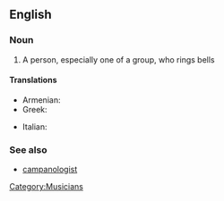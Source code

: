 ==English==

===Noun===
{{en-noun|sg=[[bell]] [[ringer]]}}

# A person, especially one of a group, who rings bells

====Translations====
{{trans-top|bell ringer}}
* Armenian: {{t|hy|ժամհար|tr=žamhar|sc=Armn}}
* Greek: {{t|el|κωδωνοκρούστης|m|tr=kodonokroústis}}
{{trans-mid}}
* Italian: {{t-|it|campanaro|m}}
{{trans-bottom}}

===See also===
* [[campanologist]]

[[Category:Musicians]]